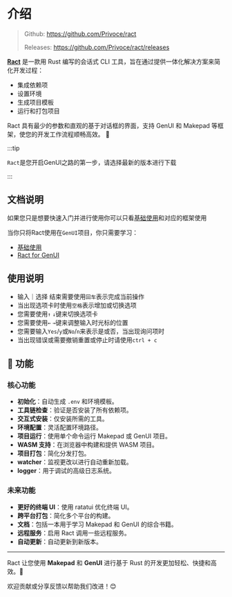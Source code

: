# 介绍

> Github: https://github.com/Privoce/ract
> 
> Releases: https://github.com/Privoce/ract/releases

[**Ract**](https://github.com/Privoce/ract)  是一款用 Rust 编写的会话式 CLI 工具，旨在通过提供一体化解决方案来简化开发过程：

- 集成依赖项
- 设置环境
- 生成项目模板
- 运行和打包项目

Ract 具有最少的参数和直观的基于对话框的界面，支持 GenUI 和 Makepad 等框架，使您的开发工作流程顺畅高效。 🚀

:::tip

`Ract`是您开启GenUI之路的第一步，请选择最新的版本进行下载

:::

## 文档说明

如果您只是想要快速入门并进行使用你可以只看[基础使用](/doc/tutorial/ract/common_commands)和对应的框架使用

当你只将Ract使用在`GenUI`项目，你只需要学习：
- [基础使用](/doc/tutorial/ract/common_commands)
- [Ract for GenUI](/doc/tutorial/ract/gen_ui)

## 使用说明

- 输入｜选择 结束需要使用`回车`表示完成当前操作
- 当出现选项卡时使用`空格`表示增加或切换选项
- 您需要使用`↑` `↓`键来切换选项卡
- 您需要使用`←` `→`键来调整输入时光标的位置
- 您需要输入`Yes`/`y`或`No`/`n`来表示是或否，当出现询问项时
- 当出现错误或需要撤销重置或停止时请使用`ctrl + c`

## 🎯 功能

### 核心功能

- **初始化**：自动生成 `.env` 和环境模板。
- **工具链检查**：验证是否安装了所有依赖项。
- **交互式安装**：仅安装所需的工具。
- **环境配置**：灵活配置环境路径。
- **项目运行**：使用单个命令运行 Makepad 或 GenUI 项目。
- **WASM 支持**：在浏览器中构建和提供 WASM 项目。
- **项目打包**：简化分发打包。
- **watcher**：监视更改以进行自动重新加载。
- **logger**：用于调试的高级日志系统。

### 未来功能

- **更好的终端 UI**：使用 ratatui 优化终端 UI。
- **跨平台打包**：简化多个平台的构建。
- **文档**：包括一本用于学习 Makepad 和 GenUI 的综合书籍。
- **远程服务**：启用 Ract 调用一些远程服务。
- **自动更新**：自动更新到新版本。
---

Ract 让您使用 **Makepad** 和 **GenUI** 进行基于 Rust 的开发更加轻松、快捷和高效。🎉

欢迎贡献或分享反馈以帮助我们改进！😊